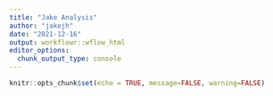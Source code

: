 ```yaml
---
title: "Jake Analysis"
author: "jakejh"
date: "2021-12-16"
output: workflowr::wflow_html
editor_options:
  chunk_output_type: console
---
```

```r
knitr::opts_chunk$set(echo = TRUE, message=FALSE, warning=FALSE)
```

